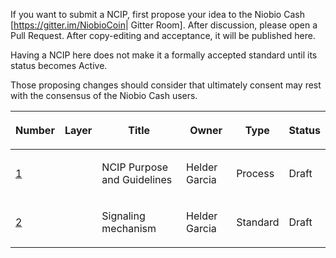 If you want to submit a NCIP, first propose your idea to the Niobio Cash [https://gitter.im/NiobioCoin| Gitter Room]. After discussion, please open a Pull Request. After copy-editing and acceptance, it will be published here.

Having a NCIP here does not make it a formally accepted standard until its status becomes Active.

Those proposing changes should consider that ultimately consent may rest with the consensus of the Niobio Cash users.

{| class="wikitable sortable" style="width: auto; text-align: center; font-size: smaller; table-layout: fixed;"
!Number
!Layer
!Title
!Owner
!Type
!Status
|- style="background-color: #ffcfcf"
| [[ncip-0001.mediawiki|1]]
|
| NCIP Purpose and Guidelines
| Helder Garcia
| Process
| Draft
|- style="background-color: #cfffcf"
| [[ncip-0003.mediawiki|2]]
|
| Signaling mechanism
| Helder Garcia
| Standard
| Draft
|}

<!-- IMPORTANT!  See the instructions at the top of this page, do NOT JUST add BIPs here! -->
